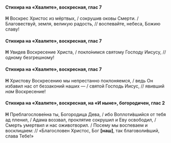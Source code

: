 #### Стихира на «Хвалите», воскресная, глас 7

**Н** Воскрес Христос из мёртвых, / сокрушив оковы Смерти. / Благовествуй, земля, великую радость, // воспевайте, небеса, Божию славу!

#### Стихира на «Хвалите», воскресная, глас 7

**Н** Увидев Воскресение Христа, / покло́нимся святому Господу Иисусу, // одному безгрешному!

#### Стихира на «Хвалите», воскресная, глас 7

**Н** Христову Воскресению мы непрестанно поклоняемся, / ведь Он избавил нас от беззаконий наших — / святой Господь Иисус, // явивший *нам* Воскресение!

#### Стихира на «Хвалите», воскресная, на «И ныне», богородичен, глас 2

**Н** Преблагослове́нна ты, Богородица Дева, / ибо Воплоти́вшийся от тебя ад пленил, / Адама воззвал, проклятие сокрушил и Еву освободил, / Смерть умертвил и нас оживотворил. / Посему мы воспеваем и восклицаем: // «Благословен Христос, Бог **[**наш**]**, так благоволи́вший, слава Тебе!»
